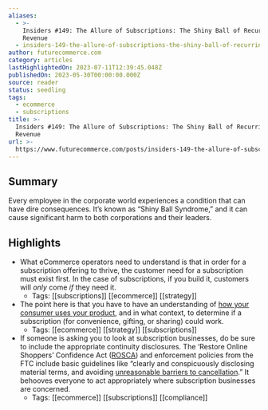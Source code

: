 ```yaml
---
aliases:
  - >-
    Insiders #149: The Allure of Subscriptions: The Shiny Ball of Recurring
    Revenue
  - insiders-149-the-allure-of-subscriptions-the-shiny-ball-of-recurring-revenue
author: futurecommerce.com
category: articles
lastHighlightedOn: 2023-07-11T12:39:45.048Z
publishedOn: 2023-05-30T00:00:00.000Z
source: reader
status: seedling
tags:
  - ecommerce
  - subscriptions
title: >-
  Insiders #149: The Allure of Subscriptions: The Shiny Ball of Recurring
  Revenue
url: >-
  https://www.futurecommerce.com/posts/insiders-149-the-allure-of-subscriptions-the-shiny-ball-of-recurring-revenue
---
```

## Summary

Every employee in the corporate world experiences a condition that can have dire consequences. It’s known as “Shiny Ball Syndrome,” and it can cause significant harm to both corporations and their leaders.

## Highlights

- What eCommerce operators need to understand is that in order for a subscription offering to thrive, the customer need for a subscription must exist first. In the case of subscriptions, if you build it, customers will _only_ come _if_ they need it.
    - Tags: [[subscriptions]] [[ecommerce]] [[strategy]]
- The point here is that you have to have an understanding of [how your consumer uses your product](https://www.futurecommerce.com/posts/insiders-132-whats-your-customers-subscription-sign), and in what context, to determine if a subscription (for convenience, gifting, or sharing) could work.
    - Tags: [[ecommerce]] [[strategy]] [[subscriptions]]
- If someone is asking you to look at subscription businesses, do be sure to include the appropriate continuity disclosures. The ‘Restore Online Shoppers’ Confidence Act ([ROSCA](http://uscode.house.gov/view.xhtml?req=granuleid%3AUSC-prelim-title15-chapter110&edition=prelim)) and enforcement policies from the FTC include basic guidelines like “clearly and conspicuously disclosing material terms, and avoiding [unreasonable barriers to cancellation](https://www.natlawreview.com/article/subscription-model-regulation-trends-and-takeaways).” It behooves everyone to act appropriately where subscription businesses are concerned.
    - Tags: [[ecommerce]] [[subscriptions]] [[compliance]]
